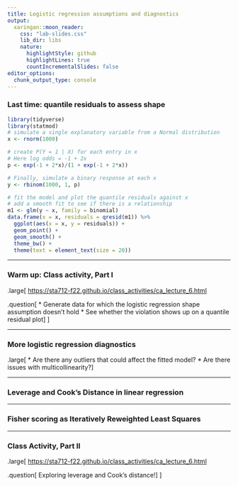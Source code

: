 ```yaml
---
title: Logistic regression assumptions and diagnostics
output:
  xaringan::moon_reader:
    css: "lab-slides.css"
    lib_dir: libs
    nature:
      highlightStyle: github
      highlightLines: true
      countIncrementalSlides: false
editor_options: 
  chunk_output_type: console
---
```


### Last time: quantile residuals to assess shape

```r
library(tidyverse)
library(statmod)
# simulate a single explanatory variable from a Normal distribution
x <- rnorm(1000)

# create P(Y = 1 | X) for each entry in x
# Here log odds = -1 + 2x
p <- exp(-1 + 2*x)/(1 + exp(-1 + 2*x))

# Finally, simulate a binary response at each x
y <- rbinom(1000, 1, p)

# fit the model and plot the quantile residuals against x
# add a smooth fit to see if there is a relationship
m1 <- glm(y ~ x, family = binomial)
data.frame(x = x, residuals = qresid(m1)) %>%
  ggplot(aes(x = x, y = residuals)) +
  geom_point() +
  geom_smooth() +
  theme_bw() +
  theme(text = element_text(size = 20))
```

---

### Warm up: Class activity, Part I

.large[
[https://sta712-f22.github.io/class_activities/ca_lecture_6.html](https://sta712-f22.github.io/class_activities/ca_lecture_6.html)

.question[
* Generate data for which the logistic regression shape assumption doesn't hold
* See whether the violation shows up on a quantile residual plot
]
]

---

### More logistic regression diagnostics

.large[
* Are there any outliers that could affect the fitted model?
* Are there issues with multicollinearity?
]

---

### Leverage and Cook's Distance in linear regression

---

### Fisher scoring as Iteratively Reweighted Least Squares

---

### Class Activity, Part II

.large[
[https://sta712-f22.github.io/class_activities/ca_lecture_6.html](https://sta712-f22.github.io/class_activities/ca_lecture_6.html)

.question[
Exploring leverage and Cook's distance!
]
]